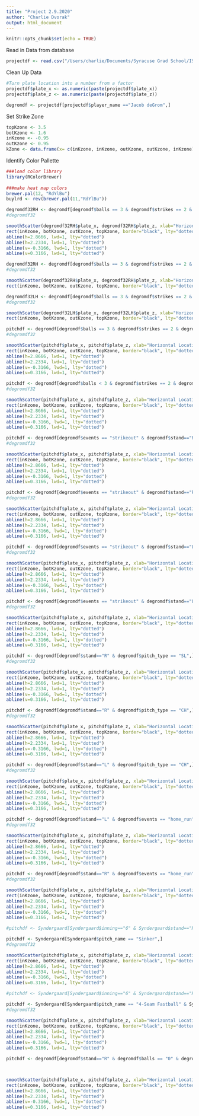 ---
title: "Project 2.9.2020"
author: "Charlie Dvorak" 
output: html_document
---

```{r setup, include=FALSE}
knitr::opts_chunk$set(echo = TRUE)
```


Read in Data from database
```{r}
projectdf <- read.csv("/Users/charlie/Documents/Syracuse Grad School/IST 707 - Data Analytics/Project/Project Data.csv")

```


Clean Up Data
```{r}
#Turn plate location into a number from a factor
projectdf$plate_x <- as.numeric(paste(projectdf$plate_x))
projectdf$plate_z <- as.numeric(paste(projectdf$plate_z))

```


```{r}
degromdf <- projectdf[projectdf$player_name =="Jacob deGrom",]

```


Set Strike Zone
```{r}
topKzone <- 3.5
botKzone <- 1.6
inKzone <- -0.95
outKzone <- 0.95
kZone <- data.frame(x= c(inKzone, inKzone, outKzone, outKzone, inKzone), c(botKzone, topKzone, topKzone, botKzone, botKzone))


```




Identify Color Pallette
```{r}
###load color library
library(RColorBrewer)
 
###make heat map colors
brewer.pal(12, "RdYlBu")
buylrd <- rev(brewer.pal(11,"RdYlBu"))


```

```{r}
degromdf32RH <- degromdf[degromdf$balls == 3 & degromdf$strikes == 2 & degromdf$stand=="R",]
#degromdf32

smoothScatter(degromdf32RH$plate_x, degromdf32RH$plate_z, xlab="Horizontal Location", ylab="Vertical Location", xlim=c(-1.5,1.5), ylim=c(1,4), nbin=1000, colramp = colorRampPalette(c(buylrd)),nrpoints=Inf, pch="", cex=.7, transformation = function(x) x^.6, col="black")
rect(inKzone, botKzone, outKzone, topKzone, border="black", lty="dotted", lwd=3)
abline(h=2.8666, lwd=1, lty="dotted")
abline(h=2.2334, lwd=1, lty="dotted")
abline(v=-0.3166, lwd=1, lty="dotted")
abline(v=0.3166, lwd=1, lty="dotted")

```

```{r}
degromdf32RH <- degromdf[degromdf$balls == 3 & degromdf$strikes == 2 & degromdf$stand=="R",]
#degromdf32

smoothScatter(degromdf32RH$plate_x, degromdf32RH$plate_z, xlab="Horizontal Location", ylab="Vertical Location", xlim=c(-3,3), ylim=c(0,5), nbin=100, colramp = colorRampPalette(c(buylrd)),nrpoints=Inf)
rect(inKzone, botKzone, outKzone, topKzone, border="black", lty="dotted", lwd=3)

```



```{r}
degromdf32LH <- degromdf[degromdf$balls == 3 & degromdf$strikes == 2 & degromdf$stand=="L",]
#degromdf32

smoothScatter(degromdf32LH$plate_x, degromdf32LH$plate_z, xlab="Horizontal Location", ylab="Vertical Location", xlim=c(-3,3), ylim=c(0,5), nbin=100, colramp = colorRampPalette(c(buylrd)),nrpoints=Inf)
rect(inKzone, botKzone, outKzone, topKzone, border="black", lty="dotted", lwd=3)

```


```{r}
pitchdf <- degromdf[degromdf$balls == 3 & degromdf$strikes == 2 & degromdf$stand=="R",]
#degromdf32

smoothScatter(pitchdf$plate_x, pitchdf$plate_z, xlab="Horizontal Location", ylab="Vertical Location", xlim=c(-1.5,1.5), ylim=c(1,4), nbin=1000, colramp = colorRampPalette(c(buylrd)),nrpoints=Inf, pch="", cex=.7, transformation = function(x) x^.6, col="black")
rect(inKzone, botKzone, outKzone, topKzone, border="black", lty="dotted", lwd=3)
abline(h=2.8666, lwd=1, lty="dotted")
abline(h=2.2334, lwd=1, lty="dotted")
abline(v=-0.3166, lwd=1, lty="dotted")
abline(v=0.3166, lwd=1, lty="dotted")

```


```{r}
pitchdf <- degromdf[degromdf$balls < 3 & degromdf$strikes == 2 & degromdf$stand=="R",]
#degromdf32

smoothScatter(pitchdf$plate_x, pitchdf$plate_z, xlab="Horizontal Location", ylab="Vertical Location", xlim=c(-1.25,1.25), ylim=c(1.25,3.75), nbin=1000, colramp = colorRampPalette(c(buylrd)),nrpoints=Inf, pch="", cex=.7, transformation = function(x) x^.6, col="black")
rect(inKzone, botKzone, outKzone, topKzone, border="black", lty="dotted", lwd=3)
abline(h=2.8666, lwd=1, lty="dotted")
abline(h=2.2334, lwd=1, lty="dotted")
abline(v=-0.3166, lwd=1, lty="dotted")
abline(v=0.3166, lwd=1, lty="dotted")

```



```{r}
pitchdf <- degromdf[degromdf$events == "strikeout" & degromdf$stand=="R",]
#degromdf32

smoothScatter(pitchdf$plate_x, pitchdf$plate_z, xlab="Horizontal Location", ylab="Vertical Location", xlim=c(-1.25,1.25), ylim=c(1.25,3.75), nbin=1000, colramp = colorRampPalette(c(buylrd)),nrpoints=Inf, pch="", cex=.7, transformation = function(x) x^.6, col="black")
rect(inKzone, botKzone, outKzone, topKzone, border="black", lty="dotted", lwd=3)
abline(h=2.8666, lwd=1, lty="dotted")
abline(h=2.2334, lwd=1, lty="dotted")
abline(v=-0.3166, lwd=1, lty="dotted")
abline(v=0.3166, lwd=1, lty="dotted")

```

```{r}
pitchdf <- degromdf[degromdf$events == "strikeout" & degromdf$stand=="R" & degromdf$pitch_type == "FF",]
#degromdf32

smoothScatter(pitchdf$plate_x, pitchdf$plate_z, xlab="Horizontal Location", ylab="Vertical Location", xlim=c(-1.25,1.25), ylim=c(1.25,3.75), nbin=1000, colramp = colorRampPalette(c(buylrd)),nrpoints=Inf, pch="", cex=.7, transformation = function(x) x^.6, col="black")
rect(inKzone, botKzone, outKzone, topKzone, border="black", lty="dotted", lwd=3)
abline(h=2.8666, lwd=1, lty="dotted")
abline(h=2.2334, lwd=1, lty="dotted")
abline(v=-0.3166, lwd=1, lty="dotted")
abline(v=0.3166, lwd=1, lty="dotted")

```



```{r}
pitchdf <- degromdf[degromdf$events == "strikeout" & degromdf$stand=="L" & degromdf$pitch_type == "FF",]
#degromdf32

smoothScatter(pitchdf$plate_x, pitchdf$plate_z, xlab="Horizontal Location", ylab="Vertical Location", xlim=c(-1.25,1.25), ylim=c(1.25,3.75), nbin=1000, colramp = colorRampPalette(c(buylrd)),nrpoints=Inf, pch="", cex=.7, transformation = function(x) x^.6, col="black")
rect(inKzone, botKzone, outKzone, topKzone, border="black", lty="dotted", lwd=3)
abline(h=2.8666, lwd=1, lty="dotted")
abline(h=2.2334, lwd=1, lty="dotted")
abline(v=-0.3166, lwd=1, lty="dotted")
abline(v=0.3166, lwd=1, lty="dotted")

```



```{r}
pitchdf <- degromdf[degromdf$events == "strikeout" & degromdf$stand=="L" & degromdf$pitch_type != "FF",]
#degromdf32

smoothScatter(pitchdf$plate_x, pitchdf$plate_z, xlab="Horizontal Location", ylab="Vertical Location", xlim=c(-1.25,1.25), ylim=c(1.25,3.75), nbin=1000, colramp = colorRampPalette(c(buylrd)),nrpoints=Inf, pch="", cex=.7, transformation = function(x) x^.6, col="black")
rect(inKzone, botKzone, outKzone, topKzone, border="black", lty="dotted", lwd=3)
abline(h=2.8666, lwd=1, lty="dotted")
abline(h=2.2334, lwd=1, lty="dotted")
abline(v=-0.3166, lwd=1, lty="dotted")
abline(v=0.3166, lwd=1, lty="dotted")

```

```{r}
pitchdf <- degromdf[degromdf$stand=="R" & degromdf$pitch_type == "SL",]
#degromdf32

smoothScatter(pitchdf$plate_x, pitchdf$plate_z, xlab="Horizontal Location", ylab="Vertical Location", xlim=c(-1.25,1.25), ylim=c(1.25,3.75), nbin=1000, colramp = colorRampPalette(c(buylrd)),nrpoints=Inf, pch="", cex=.7, transformation = function(x) x^.6, col="black")
rect(inKzone, botKzone, outKzone, topKzone, border="black", lty="dotted", lwd=3)
abline(h=2.8666, lwd=1, lty="dotted")
abline(h=2.2334, lwd=1, lty="dotted")
abline(v=-0.3166, lwd=1, lty="dotted")
abline(v=0.3166, lwd=1, lty="dotted")

```


```{r}
pitchdf <- degromdf[degromdf$stand=="R" & degromdf$pitch_type == "CH",]
#degromdf32

smoothScatter(pitchdf$plate_x, pitchdf$plate_z, xlab="Horizontal Location", ylab="Vertical Location", xlim=c(-1.25,1.25), ylim=c(1.25,3.75), nbin=1000, colramp = colorRampPalette(c(buylrd)),nrpoints=Inf, pch="", cex=.7, transformation = function(x) x^.6, col="black")
rect(inKzone, botKzone, outKzone, topKzone, border="black", lty="dotted", lwd=3)
abline(h=2.8666, lwd=1, lty="dotted")
abline(h=2.2334, lwd=1, lty="dotted")
abline(v=-0.3166, lwd=1, lty="dotted")
abline(v=0.3166, lwd=1, lty="dotted")

```


```{r}
pitchdf <- degromdf[degromdf$stand=="L" & degromdf$pitch_type == "CH",]
#degromdf32

smoothScatter(pitchdf$plate_x, pitchdf$plate_z, xlab="Horizontal Location", ylab="Vertical Location", xlim=c(-1.25,1.25), ylim=c(1.25,3.75), nbin=1000, colramp = colorRampPalette(c(buylrd)),nrpoints=Inf, pch="", cex=.7, transformation = function(x) x^.6, col="black")
rect(inKzone, botKzone, outKzone, topKzone, border="black", lty="dotted", lwd=3)
abline(h=2.8666, lwd=1, lty="dotted")
abline(h=2.2334, lwd=1, lty="dotted")
abline(v=-0.3166, lwd=1, lty="dotted")
abline(v=0.3166, lwd=1, lty="dotted")

```


```{r}
pitchdf <- degromdf[degromdf$stand=="L" & degromdf$events == "home_run",]
#degromdf32

smoothScatter(pitchdf$plate_x, pitchdf$plate_z, xlab="Horizontal Location", ylab="Vertical Location", xlim=c(-1.25,1.25), ylim=c(1.25,3.75), nbin=1000, colramp = colorRampPalette(c(buylrd)),nrpoints=Inf, pch="", cex=.7, transformation = function(x) x^.6, col="black")
rect(inKzone, botKzone, outKzone, topKzone, border="black", lty="dotted", lwd=3)
abline(h=2.8666, lwd=1, lty="dotted")
abline(h=2.2334, lwd=1, lty="dotted")
abline(v=-0.3166, lwd=1, lty="dotted")
abline(v=0.3166, lwd=1, lty="dotted")

```


```{r}
pitchdf <- degromdf[degromdf$stand=="R" & degromdf$events == "home_run",]
#degromdf32

smoothScatter(pitchdf$plate_x, pitchdf$plate_z, xlab="Horizontal Location", ylab="Vertical Location", xlim=c(-1.25,1.25), ylim=c(1.25,3.75), nbin=1000, colramp = colorRampPalette(c(buylrd)),nrpoints=Inf, pch="", cex=.7, transformation = function(x) x^.6, col="black")
rect(inKzone, botKzone, outKzone, topKzone, border="black", lty="dotted", lwd=3)
abline(h=2.8666, lwd=1, lty="dotted")
abline(h=2.2334, lwd=1, lty="dotted")
abline(v=-0.3166, lwd=1, lty="dotted")
abline(v=0.3166, lwd=1, lty="dotted")

```

```{r}
#pitchdf <- Syndergaard[Syndergaard$inning=="6" & Syndergaard$stand=="R" & Syndergaard$strikes == 1 & Syndergaard$balls == 3 & Syndergaard$pitch_name == "Sinker",]

pitchdf <- Syndergaard[Syndergaard$pitch_name == "Sinker",]
#degromdf32

smoothScatter(pitchdf$plate_x, pitchdf$plate_z, xlab="Horizontal Location", ylab="Vertical Location", xlim=c(-1.25,1.25), ylim=c(1.25,3.75), nbin=1000, colramp = colorRampPalette(c(buylrd)),nrpoints=Inf, pch="", cex=.7, transformation = function(x) x^.6, col="black")
rect(inKzone, botKzone, outKzone, topKzone, border="black", lty="dotted", lwd=3)
abline(h=2.8666, lwd=1, lty="dotted")
abline(h=2.2334, lwd=1, lty="dotted")
abline(v=-0.3166, lwd=1, lty="dotted")
abline(v=0.3166, lwd=1, lty="dotted")

```


```{r}
#pitchdf <- Syndergaard[Syndergaard$inning=="6" & Syndergaard$stand=="R" & Syndergaard$strikes == 1 & Syndergaard$balls == 3 & Syndergaard$pitch_name == "Sinker",]

pitchdf <- Syndergaard[Syndergaard$pitch_name == "4-Seam Fastball" & Syndergaard$batter =="R",]
#degromdf32

smoothScatter(pitchdf$plate_x, pitchdf$plate_z, xlab="Horizontal Location", ylab="Vertical Location", xlim=c(-1.25,1.25), ylim=c(1.25,3.75), nbin=1000, colramp = colorRampPalette(c(buylrd)),nrpoints=Inf, pch="", cex=.7, transformation = function(x) x^.6, col="black")
rect(inKzone, botKzone, outKzone, topKzone, border="black", lty="dotted", lwd=3)
abline(h=2.8666, lwd=1, lty="dotted")
abline(h=2.2334, lwd=1, lty="dotted")
abline(v=-0.3166, lwd=1, lty="dotted")
abline(v=0.3166, lwd=1, lty="dotted")

```



```{r}
pitchdf <- degromdf[degromdf$stand=="R" & degromdf$balls == "0" & degromdf$strikes == "0" & degromdf$inning == "1" & degromdf$pitch_type == "FF",]



smoothScatter(pitchdf$plate_x, pitchdf$plate_z, xlab="Horizontal Location", ylab="Vertical Location", xlim=c(-1.25,1.25), ylim=c(1.25,3.75), nbin=1000, colramp = colorRampPalette(c(buylrd)),nrpoints=Inf, pch="", cex=.7, transformation = function(x) x^.6, col="black")
rect(inKzone, botKzone, outKzone, topKzone, border="black", lty="dotted", lwd=3)
abline(h=2.8666, lwd=1, lty="dotted")
abline(h=2.2334, lwd=1, lty="dotted")
abline(v=-0.3166, lwd=1, lty="dotted")
abline(v=0.3166, lwd=1, lty="dotted")

```

